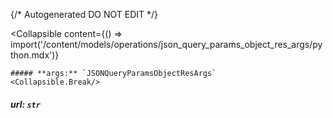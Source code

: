 {/* Autogenerated DO NOT EDIT  */}

<Collapsible
    content={() => import('/content/models/operations/json_query_params_object_res_args/python.mdx')}
>
    ##### **args:** `JSONQueryParamsObjectResArgs`
    <Collapsible.Break/>
</Collapsible>

##### **url:** `str`

